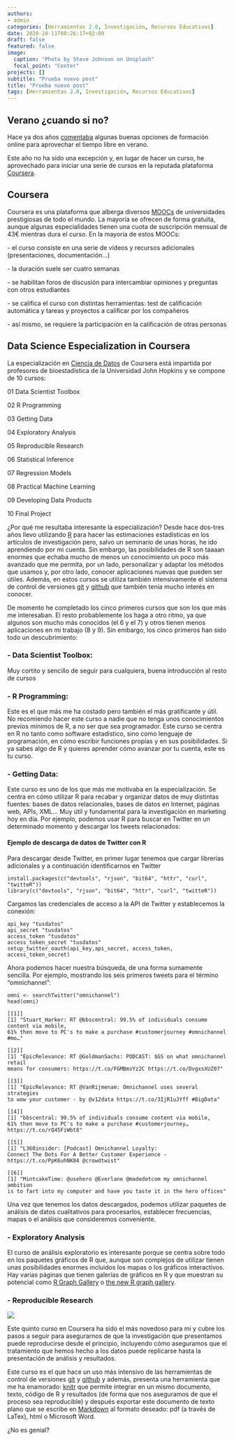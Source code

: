 ```yaml
---
authors:
- admin
categories: [Herramientas 2.0, Investigación, Recursos Educativos]
date: 2020-10-11T08:26:17+02:00
draft: false
featured: false
image:
  caption: "Photo by Steve Johnson on Unsplash"
  focal_point: "Center"
projects: []
subtitle: "Prueba nuevo post"
title: "Prueba nuevo post"
tags: [Herramientas 2.0, Investigación, Recursos Educativos]
---
```


## Verano ¿cuando si no?

Hace ya dos años [comentaba](http://mcrecursosdocentes.blogspot.com.es/2015/08/verano-cuando-si-no.html) algunas buenas opciones de formación online para aprovechar el tiempo libre en verano.

Este año no ha sido una excepción y, en lugar de hacer un curso, he aprovechado para iniciar una serie de cursos en la reputada plataforma [Coursera](https://es.coursera.org/).

## Coursera

Coursera es una plataforma que alberga diversos [MOOCs ](https://es.wikipedia.org/wiki/Massive_Open_Online_Course) de universidades prestigiosas de todo el mundo. La mayoría se ofrecen de forma gratuita, aunque algunas especialidades tienen una cuota de suscripción mensual de 43€ mientras dura el curso. En la mayoría de estos MOOCs:

\- el curso consiste en una serie de vídeos y recursos adicionales (presentaciones, documentación...)

\- la duración suele ser cuatro semanas

\- se habilitan foros de discusión para intercambiar opiniones y preguntas con otros estudiantes

\- se califica el curso con distintas herramientas: test de calificación automática y tareas y proyectos a calificar por los compañeros

\- así mismo, se requiere la participación en la calificación de otras personas

## Data Science Especialization in Coursera

La especialización en [Ciencia de Datos](https://es.coursera.org/specializations/jhu-data-science) de Coursera está impartida por profesores de bioestadística de la Universidad John Hopkins y se compone de 10 cursos:

01 Data Scientist Toolbox

02 R Programming

03 Getting Data

04 Exploratory Analysis

05 Reproducible Research

06 Statistical Inference

07 Regression Models

08 Practical Machine Learning

09 Developing Data Products

10 Final Project

¿Por qué me resultaba interesante la especialización? Desde hace dos-tres años llevo utilizando [R](https://cran.r-project.org/) para hacer las estimaciones estadísticas en los artículos de investigación pero, salvo un seminario de unas horas, he ido aprendiendo por mi cuenta. Sin embargo, las posibilidades de R son taaaan enormes que echaba mucho de menos un conocimiento un poco más avanzado que me permita, por un lado, personalizar y adaptar los métodos que usamos y, por otro lado, conocer aplicaciones nuevas que pueden ser útiles. Además, en estos cursos se utiliza también intensivamente el sistema de control de versiones [git](https://git-scm.com/) y [github](https://github.com/) que también tenía mucho interés en conocer.

De momento he completado los cinco primeros cursos que son los que más me interesaban. El resto probablemente los haga a otro ritmo, ya que algunos son mucho más conocidos (el 6 y el 7) y otros tienen menos aplicaciones en mi trabajo (8 y 9). Sin embargo, los cinco primeros han sido todo un descubrimiento:

### - Data Scientist Toolbox: 

Muy cortito y sencillo de seguir para cualquiera, buena introducción al resto de cursos

### - R Programming: 

Este es el que más me ha costado pero también el más gratificante y útil. No recomiendo hacer este curso a nadie que no tenga unos conocimientos previos mínimos de R, a no ser que sea programador. Este curso se centra en R no tanto como software estadístico, sino como lenguaje de programación, en cómo escribir funciones propias y en sus posibilidades. Si ya sabes algo de R y quieres aprender cómo avanzar por tu cuenta, este es tu curso.

### - Getting Data: 

Este curso es uno de los que más me motivaba en la especialización. Se centra en cómo utilizar R para recabar y organizar datos de muy distintas fuentes: bases de datos relacionales, bases de datos en Internet, páginas web, APIs, XML... Muy útil y fundamental para la investigación en marketing hoy en día. Por ejemplo, podemos usar R para buscar en Twitter en un determinado momento y descargar los tweets relacionados:

#### Ejemplo de descarga de datos de Twitter con R

Para descargar desde Twitter, en primer lugar tenemos que cargar librerías adicionales y a continuación identificarnos en Twitter

```
install.packages(c("devtools", "rjson", "bit64", "httr", "curl", "twitteR"))
library(c("devtools", "rjson", "bit64", "httr", "curl", "twitteR"))

```

Cargamos las credenciales de acceso a la API de Twitter y establecemos la conexión:

```
api_key "tusdatos"
api_secret "tusdatos"
access_token "tusdatos"
access_token_secret "tusdatos"
setup_twitter_oauth(api_key,api_secret, access_token, access_token_secret)
```

Ahora podemos hacer nuestra búsqueda, de una forma sumamente sencilla. Por ejemplo, mostrando los seis primeros tweets para el término "omnichannel":

```
omni <- searchTwitter("omnichannel")
head(omni)

[[1]]
[1] "Stuart_Harker: RT @bbscentral: 99.5% of individuals consume content via mobile, 
61% then move to PC's to make a purchase #customerjourney #omnichannel #mo…"

[[2]]
[1] "EpicRelevance: RT @GoldmanSachs: PODCAST: $GS on what omnichannel retail 
means for consumers: https://t.co/FGMBmsYz2C https://t.co/DvgxsXUZ07"

[[3]]
[1] "EpicRelevance: RT @VanRijmenam: Omnichannel uses several strategies 
to wow your customer - by @v12data https://t.co/3IjR1uJYff #BigData"

[[4]]
[1] "bbscentral: 99.5% of individuals consume content via mobile, 
61% then move to PC's to make a purchase #customerjourney… https://t.co/rQ45FiWbt8"

[[5]]
[1] "L360insider: [Podcast] Omnichannel Loyalty: 
Connect The Dots For A Better Customer Experience - https://t.co/PpK6uhNK04 @crowdtwist"

[[6]]
[1] "MintcakeTime: @usehero @Everlane @madedotcom my omnichannel ambition 
is to fart into my computer and have you taste it in the hero offices"
```

Una vez que tenemos los datos descargados, podemos utilizar paquetes de análisis de datos cualitativos para procesarlos, establecer frecuencias, mapas o el análisis que consideremos conveniente.

###  - Exploratory Analysis

El curso de análisis exploratorio es interesante porque se centra sobre todo en los paquetes gráficos de R que, aunque son complejos de utilizar tienen unas posibilidades enormes incluidos los mapas o los gráficos interactivos. Hay varias páginas que tienen galerías de gráficos en R y que muestran su potencial como [R Graph Gallery](http://www.r-graph-gallery.com/)  o [the new R graph gallery](https://www.r-bloggers.com/the-new-r-graph-gallery/).

### - Reproducible Research



![](./tenor.gif)

Este quinto curso en Coursera ha sido el más novedoso para mi y cubre los pasos a seguir para asegurarnos de que la investigación que presentamos puede reproducirse desde el principio, incluyendo cómo aseguramos que el tratamiento que hemos hecho a los datos puede replicarse hasta la presentación de análisis y resultados. 

Este curso es el que hace un uso más intensivo de las herramientas de control de versiones [git](https://git-scm.com/) y [github](https://github.com/) y además, presenta una herramienta que me ha enamorado: [knitr](https://yihui.name/knitr/) que permite integrar en un mismo documento, texto, código de R y resultados (de forma que nos aseguramos de que el proceso sea reproducible) y después exportar este documento de texto plano que se escribe en [Markdown ](https://es.wikipedia.org/wiki/Markdown) al formato deseado: pdf (a través de LaTex), html o Microsoft Word.

¿No es genial?